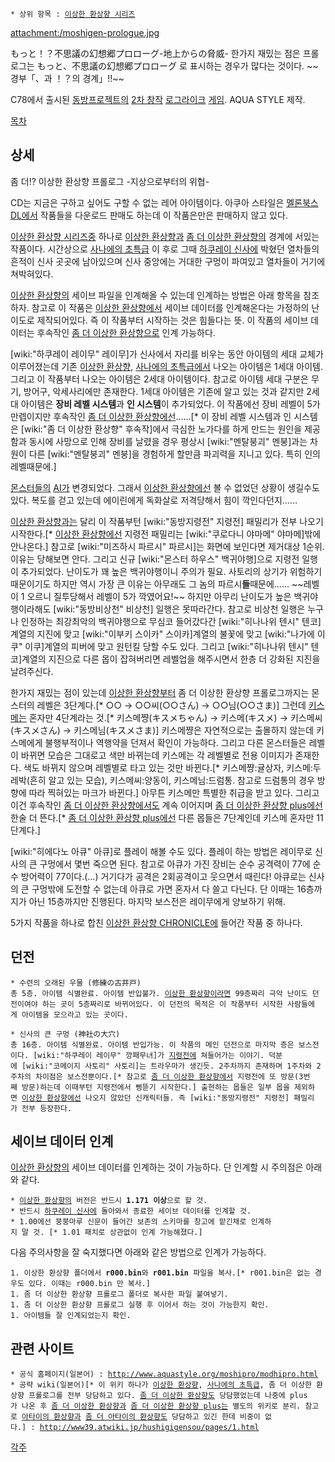  * 상위 항목 : [[이상한 환상향 시리즈]]

attachment:/moshigen-prologue.jpg

もっと！？不思議の幻想郷プロローグ-地上からの脅威-
한가지 재밌는 점은 프롤로그는 もっと、不思議の幻想郷プロローグ 로 표시하는 경우가 많다는 것이다. ~~경부「、과 ！？의 경계」!!~~

C78에서 출시된 [[동방프로젝트]]의 [[2차 창작]] [[로그라이크]] [[게임]]. AQUA STYLE 제작. 

[[목차]]
== 상세 ==
좀 더!? 이상한 환상향 프롤로그 -지상으로부터의 위협-

CD는 지금은 구하고 싶어도 구할 수 없는 레어 아이템이다. 아쿠아 스타일은 [[멜론북스]]DL에서 작품들을 다운로드 판매도 하는데 이 작품은만은 판매하지 않고 있다.

[[이상한 환상향 시리즈]]중 하나로 [[이상한 환상향]]과 [[좀 더 이상한 환상향]]의 경계에 서있는 작품이다. 시간상으로 [[사나에의 초특급]] 이 후로 그때 [[하쿠레이 신사]]에 박혔던 열차들의 흔적이 신사 곳곳에 남아있으며 신사 중앙에는 거대한 구멍이 파여있고 열차들이 거기에 쳐박혀있다.

[[이상한 환상향]]의 세이브 파일을 인계해올 수 있는데 인계하는 방법은 아래 항목을 참조하자. 참고로 이 작품은 [[이상한 환상향]]에서 세이브 데이터를 인계해온다는 가정하의 난이도로 제작되어있다. 즉 이 작품부터 시작하는 것은 힘들다는 뜻. 이 작품의 세이브 데이터는 후속작인 [[좀 더 이상한 환상향]]으로 인계 가능하다.

[wiki:"하쿠레이 레이무" 레이무]가 신사에서 자리를 비우는 동안 아이템의 세대 교체가 이루어졌는데 기존 [[이상한 환상향]], [[사나에의 초특급]]에서 나오는 아이템은 1세대 아이템. 그리고 이 작품부터 나오는 아이템은 2세대 아이템이다. 참고로 아이템 세대 구분은 무기, 방어구, 악세사리에만 존재한다. 1세대 아이템은 기존에 알고 있는 것과 같지만 2세대 아이템은 '''장비 레벨 시스템'''과 '''인 시스템'''이 추가되었다. 이 작품에선 장비 레벨이 5가 만렙이지만 후속작인 [[좀 더 이상한 환상향]]에선……[* 이 장비 레벨 시스템과 인 시스템은 [wiki:"좀 더 이상한 환상향" 후속작]에서 극심한 노가다를 하게 만드는 원인을 제공함과 동시에 사망으로 인해 장비를 날렸을 경우 평상시 [wiki:"멘탈붕괴" 멘붕]과는 차원이 다른 [wiki:"멘탈붕괴" 멘붕]을 경험하게 할만큼 파괴력을 지니고 있다. 특히 인의 레벨때문에.]

[[몬스터]]들의 [[AI]]가 변경되었다. 그래서 [[이상한 환상향]]에선 볼 수 없었던 상황이 생길수도 있다. 복도를 걷고 있는데 에이린에게 독화살로 저격당해서 힘이 깍인다던지……

[[이상한 환상향]]과는 달리 이 작품부턴 [wiki:"동방지령전" 지령전] 패밀리가 전부 나오기 시작한다.[* [[이상한 환상향]]에선 지령전 패밀리는 [wiki:"쿠로다니 야마메" 야마메]밖에 안나온다.] 참고로 [wiki:"미즈하시 파르시" 파르시]는 화면에 보인다면 제거대상 1순위. 이유는 당해보면 안다. 그리고 신규 [wiki:"몬스터 하우스" 백귀야행]으로 지령전 일행이 추가되었다. 난이도가 꽤 높은 백귀야행이니 주의가 필요. 사토리의 상기가 위험하기때문이기도 하지만 역시 가장 큰 이유는 아무래도 그 놈의 파르시'''들'''때문에…… ~~레벨이 1 오르니 질투당해서 레벨이 5가 깍였어요!~~
하지만 아무리 난이도가 높은 백귀야행이라해도 [wiki:"동방비상천" 비상천] 일행은 못따라간다. 참고로 비상천 일행은 누구나 인정하는 최강최악의 백귀야행으로 무심코 들어갔다간 [wiki:"히나나위 텐시" 텐코]계열의 지진에 맞고 [wiki:"이부키 스이카" 스이카]계열의 불꽃에 맞고 [wiki:"나가에 이쿠" 이쿠]계열의 피버에 맞고 원턴킬 당할 수도 있다. 그리고 [wiki:"히나나위 텐시" 텐코]계열의 지진으로 다른 몹이 잡혀버리면 레벨업을 해주시면서 한층 더 강화된 지진을 날려주신다.

한가지 재밌는 점이 있는데 [[이상한 환상향]]부터 좀 더 이상한 환상향 프롤로그까지는 몬스터의 레벨은 3단계다.[* ○○ → ○○씨(○○さん) → ○○님(○○さま)] 그런데 [[키스메]]는 혼자만 4단계라는 것.[* 키스메쨩(キスメちゃん) → 키스메(キスメ) → 키스메씨(キスメさん) → 키스메님(キスメさま)] 키스메쨩은 자연적으로는 출몰하지 않는데 키스메에게 불행부적이나 역행약을 던져서 확인이 가능하다. 그리고 다른 몬스터들은 레벨이 바뀌면 모습은 그대로고 색만 바뀌는데 키스메는 각 레벨별로 전용 이미지가 존재한다. 색도 바뀌지 않으며 레벨별로 타고 있는 것만 바뀐다.[* 키스메쨩:귤상자, 키스메:두레박(흔히 알고 있는 모습), 키스메씨:양동이, 키스메님:드럼통. 참고로 드럼통의 경우 방향에 따라 찍혀있는 마크가 바뀐다.] 아무튼 키스메만 특별한 취급을 받고 있다. 그리고 이건 후속작인 [[좀 더 이상한 환상향]]에서도 계속 이어지며 [[좀 더 이상한 환상향 plus]]에선 한술 더 뜬다.[* [[좀 더 이상한 환상향 plus]]에선 다른 몹들은 7단계인데 키스메 혼자만 11단계다.]

[wiki:"히에다노 아큐" 아큐]로 플레이 해볼 수도 있다. 플레이 하는 방법은 레이무로 신사의 큰 구멍에서 몇번 죽으면 된다. 참고로 아큐가 가진 장비는 순수 공격력이 77에 순수 방어력이 77이다.(…) 거기다가 공격은 2회공격이고 웃으면서 때린다! 아큐로는 신사의 큰 구멍밖에 도전할 수 없는데 아큐로 가면 혼자서 다 쓸고 다닌다. 단 이때는 16층까지가 아닌 15층까지만 진행된다. 마지막 보스전은 레이무에게 양보하기 위해.

5가지 작품을 하나로 합친 [[이상한 환상향 CHRONICLE]]에 들어간 작품 중 하나다.

== 던전 ==
 * 수련의 오래된 우물 (修練の古井戸)
 총 5층. 아이템 식별완료. 아이템 반입불가. [[이상한 환상향]]이라면 99층짜리 극악 난이도 던전이여야 하는 곳이 5층짜리로 바뀌어있다. 이 던전의 목적은 이 작품부터 시작한 사람들에게 아이템을 모으라고 있는 곳이다.

 * 신사의 큰 구멍 (神社の大穴)
 총 16층. 아이템 식별완료. 아이템 반입가능. 이 작품의 메인 던전으로 마지막 층은 보스전이다. [wiki:"하쿠레이 레이무" 깡패무녀]가 [[지령전]]에 쳐들어가는 이야기. 덕분에 [wiki:"코메이지 사토리" 사토리]는 트라우마가 생긴듯. 2주차까지 존재하며 1주차와 2주차의 차이점은 보스전뿐이다.[* 참고로 [[좀 더 이상한 환상향]]에서 지령전에 또 방문(3번째 방문)하는데 이때부턴 지령전에서 삥뜯기 시작한다.] 출현하는 몹들은 일부 몹을 제외하면 [[이상한 환상향]]에선 나오지 않았던 신캐릭터들. 즉 [wiki:"동방지령전" 지령전] 패밀리가 전부 등장한다.

== 세이브 데이터 인계 ==
[[이상한 환상향]]의 세이브 데이터를 인계하는 것이 가능하다. 단 인계할 시 주의점은 아래와 같다.
 * [[이상한 환상향]]의 버전은 반드시 '''1.171 이상'''으로 할 것.
 * 반드시 [[하쿠레이 신사]]에 돌아와서 종료한 세이브 데이터를 인계할 것.
 * 1.00에선 붕붕마루 신문이 들어간 보존의 스키마를 창고에 맡긴채로 인계하지 말 것. [* 1.01 패치로 상관없이 인계 가능해졌다.]
다음 주의사항을 잘 숙지했다면 아래와 같은 방법으로 인계가 가능하다.
 1. 이상한 환상향 폴더에서 '''r000.bin'''와 '''r001.bin''' 파일을 복사.[* r001.bin은 없는 경우도 있다. 이때는 r000.bin 만 복사.]
 1. 좀 더 이상한 환상향 프롤로그 폴더로 복사한 파일 붙여넣기.
 1. 좀 더 이상한 환상향 프롤로그 실행 후 이어서 하는 것이 가능한지 확인.
 1. 아이템들 잘 인계되었는지 확인.

== 관련 사이트 ==
 * 공식 홈페이지(일본어) : http://www.aquastyle.org/moshipro/modhipro.html
 * 공략 wiki(일본어)[* 이 위키 하나가 [[이상한 환상향]], [[사나에의 초특급]], 좀 더 이상한 환상향 프롤로그를 전부 당담하고 있다. [[좀 더 이상한 환상향]]도 당담했었는데 나중에 plus가 나온 후 [[좀 더 이상한 환상향]]과 [[좀 더 이상한 환상향 plus]]는 별도의 위키로 분리. 참고로 [[아타이의 환상향]]과 [[좀 더 아타이의 환상향]]도 당담하고 있긴 한데 비중이 없다.] : http://www39.atwiki.jp/hushigigensou/pages/1.html

[[각주]]
